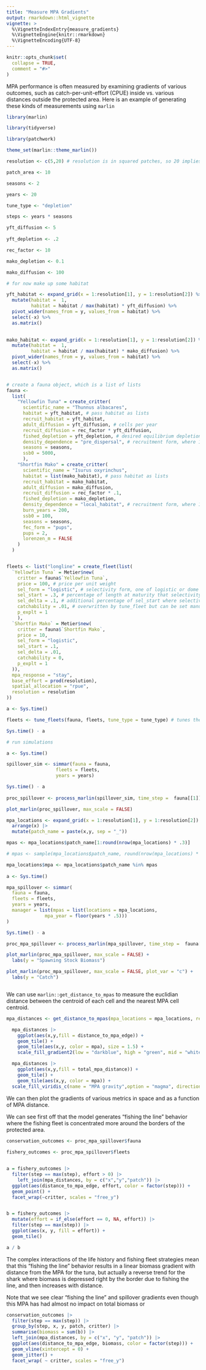 ```yaml
---
title: "Measure MPA Gradients"
output: rmarkdown::html_vignette
vignette: >
  %\VignetteIndexEntry{measure_gradients}
  %\VignetteEngine{knitr::rmarkdown}
  %\VignetteEncoding{UTF-8}
---
```


```r
knitr::opts_chunk$set(
  collapse = TRUE,
  comment = "#>"
)
```

MPA performance is often measured by examining gradients of various outcomes, such as catch-per-unit-effort (CPUE) inside vs. various distances outside the protected area. 
Here is an example of generating these kinds of measurements using `marlin`


```r

library(marlin)

library(tidyverse)

library(patchwork)

theme_set(marlin::theme_marlin())

resolution <- c(5,20) # resolution is in squared patches, so 20 implies a 20X20 system, i.e. 400 patches 

patch_area <- 10

seasons <- 2

years <- 20

tune_type <- "depletion"

steps <- years * seasons

yft_diffusion <- 5
  
yft_depletion <- .2

rec_factor <- 10

mako_depletion <- 0.1

mako_diffusion <- 100

# for now make up some habitat

yft_habitat <- expand_grid(x = 1:resolution[1], y = 1:resolution[2]) %>%
  mutate(habitat =  1,
         habitat = habitat / max(habitat) * yft_diffusion) %>% 
  pivot_wider(names_from = y, values_from = habitat) %>% 
  select(-x) %>% 
  as.matrix()
 

mako_habitat <- expand_grid(x = 1:resolution[1], y = 1:resolution[2]) %>%
  mutate(habitat =  1,
         habitat = habitat / max(habitat) * mako_diffusion) %>% 
  pivot_wider(names_from = y, values_from = habitat) %>% 
  select(-x) %>% 
  as.matrix()


# create a fauna object, which is a list of lists
fauna <- 
  list(
    "Yellowfin Tuna" = create_critter(
      scientific_name = "Thunnus albacares",
      habitat = yft_habitat, # pass habitat as lists
      recruit_habitat = yft_habitat,
      adult_diffusion = yft_diffusion, # cells per year
      recruit_diffusion = rec_factor * yft_diffusion,
      fished_depletion = yft_depletion, # desired equilibrium depletion with fishing (1 = unfished, 0 = extinct),
      density_dependence = "pre_dispersal", # recruitment form, where 1 implies local recruitment
      seasons = seasons,
      ssb0 = 5000,
      ),
    "Shortfin Mako" = create_critter(
      scientific_name = "Isurus oxyrinchus",
      habitat = list(mako_habitat), # pass habitat as lists
      recruit_habitat = mako_habitat,
      adult_diffusion = mako_diffusion,
      recruit_diffusion = rec_factor * .1,
      fished_depletion = mako_depletion,
      density_dependence = "local_habitat", # recruitment form, where 1 implies local recruitment
      burn_years = 200,
      ssb0 = 100,
      seasons = seasons,
      fec_form = "pups",
      pups = 2,
      lorenzen_m = FALSE
    )
  )


fleets <- list("longline" = create_fleet(list(
  `Yellowfin Tuna` = Metier$new(
    critter = fauna$`Yellowfin Tuna`,
    price = 100, # price per unit weight
    sel_form = "logistic", # selectivity form, one of logistic or dome
    sel_start = .3, # percentage of length at maturity that selectivity starts
    sel_delta = .1, # additional percentage of sel_start where selectivity asymptotes
    catchability = .01, # overwritten by tune_fleet but can be set manually here
    p_explt = 1
    ),
  `Shortfin Mako` = Metier$new(
    critter = fauna$`Shortfin Mako`,
    price = 10,
    sel_form = "logistic",
    sel_start = .1,
    sel_delta = .01,
    catchability = 0,
    p_explt = 1
  )),
  mpa_response = "stay",
  base_effort = prod(resolution),
  spatial_allocation = "rpue",
  resolution = resolution
))

a <- Sys.time()

fleets <- tune_fleets(fauna, fleets, tune_type = tune_type) # tunes the catchability by fleet to achieve target depletion

Sys.time() - a

# run simulations

a <- Sys.time()

spillover_sim <- simmar(fauna = fauna,
                  fleets = fleets,
                  years = years)

Sys.time() - a
  
proc_spillover <- process_marlin(spillover_sim, time_step =  fauna[[1]]$time_step)

plot_marlin(proc_spillover, max_scale = FALSE)

mpa_locations <- expand_grid(x = 1:resolution[1], y = 1:resolution[2]) |> 
  arrange(x) |> 
  mutate(patch_name = paste(x,y, sep = "_"))

mpas <- mpa_locations$patch_name[1:round(nrow(mpa_locations) * .3)]

# mpas <- sample(mpa_locations$patch_name, round(nrow(mpa_locations) * 0.2), replace = FALSE, prob = mpa_locations$x)

mpa_locations$mpa <- mpa_locations$patch_name %in% mpas
  
a <- Sys.time()

mpa_spillover <- simmar(
  fauna = fauna,
  fleets = fleets,
  years = years,
  manager = list(mpas = list(locations = mpa_locations,
              mpa_year = floor(years * .5)))
)

Sys.time() - a

proc_mpa_spillover <- process_marlin(mpa_spillover, time_step =  fauna[[1]]$time_step)

plot_marlin(proc_mpa_spillover, max_scale = FALSE) + 
  labs(y = "Spawning Stock Biomass")

plot_marlin(proc_mpa_spillover, max_scale = FALSE, plot_var = "c") + 
  labs(y = "Catch")



```

We can use `marlin::get_distance_to_mpas` to measure the euclidian distance between the centroid of each cell and the nearest MPA cell centroid. 

```r

mpa_distances <- get_distance_to_mpas(mpa_locations = mpa_locations, resolution = resolution, patch_area = patch_area)

  mpa_distances |>
    ggplot(aes(x,y,fill = distance_to_mpa_edge)) +
    geom_tile() +
    geom_tile(aes(x,y, color = mpa), size = 1.5) +
    scale_fill_gradient2(low = "darkblue", high = "green", mid = "white", midpoint = 0)
```

```r

  mpa_distances |>
    ggplot(aes(x,y,fill = total_mpa_distance)) +
    geom_tile() +
    geom_tile(aes(x,y, color = mpa)) + 
  scale_fill_viridis_c(name = "MPA gravity",option = "magma", direction = -1)

```

We can then plot the gradients of various metrics in space and as a function of MPA distance. 

We can see first off that the model generates "fishing the line" behavior where the fishing fleet is concentrated more around the borders of the protected area. 

```r

conservation_outcomes <- proc_mpa_spillover$fauna 
  
fishery_outcomes <- proc_mpa_spillover$fleets 


a = fishery_outcomes |> 
  filter(step == max(step), effort > 0) |> 
    left_join(mpa_distances, by = c("x","y","patch")) |> 
  ggplot(aes(distance_to_mpa_edge, effort, color = factor(step))) + 
  geom_point() +
  facet_wrap(~critter, scales = "free_y")


b = fishery_outcomes |>
  mutate(effort = if_else(effort == 0, NA, effort)) |> 
  filter(step == max(step)) |>
  ggplot(aes(x, y, fill = effort)) +
  geom_tile()

a / b
```

The complex interactions of the life history and fishing fleet strategies mean that this "fishing the line" behavior results in a linear biomass gradient with distance from the MPA for the tuna, but actually a reverse trend for the shark where biomass is depressed right by the border due to fishing the line, and then increases with distance. 

Note that we see clear "fishing the line" and spillover gradients even though this MPA has had almost no impact on total biomass or

```r

conservation_outcomes |>
  filter(step == max(step)) |>
  group_by(step, x, y, patch, critter) |>
  summarise(biomass = sum(b)) |>
  left_join(mpa_distances, by = c("x", "y", "patch")) |>
  ggplot(aes(distance_to_mpa_edge, biomass, color = factor(step))) +
  geom_vline(xintercept = 0) +
  geom_jitter() +
  facet_wrap( ~ critter, scales = "free_y")


```
